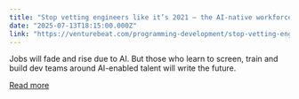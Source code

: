 ```yaml
---
title: "Stop vetting engineers like it’s 2021 — the AI-native workforce has arrived"
date: "2025-07-13T18:15:00.000Z"
link: "https://venturebeat.com/programming-development/stop-vetting-engineers-like-its-2021-the-ai-native-workforce-has-arrived/"
---
```


Jobs will fade and rise due to AI. But those who learn to screen, train and build dev teams around AI-enabled talent will write the future.

[Read more](https://venturebeat.com/programming-development/stop-vetting-engineers-like-its-2021-the-ai-native-workforce-has-arrived/)
